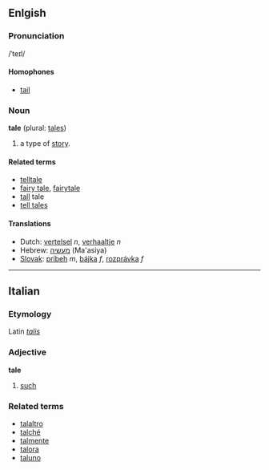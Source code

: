 ==Enlgish==
===Pronunciation===
/ˈteɪl/
====Homophones====
*[[tail]]

===Noun===
'''tale''' (plural: [[tales]])

# a type of [[story]].

====Related terms====
*[[telltale]]
*[[fairy tale]], [[fairytale]]
*[[tall]] tale
*[[tell tales]]

====Translations====
*Dutch: [[vertelsel]] ''n'', [[verhaaltje]] ''n''
*Hebrew: [[מעשיה]] (Ma'asiya)
*[[Slovak]]: [[príbeh]] ''m'', [[bájka]] ''f'', [[rozprávka]] ''f''

----

==Italian==
===Etymology===
Latin ''[[talis]]''
===Adjective===
'''tale'''

# [[such]]

===Related terms===
*[[talaltro]]
*[[talché]]
*[[talmente]]
*[[talora]]
*[[taluno]]